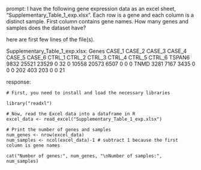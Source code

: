 prompt:
I have the following gene expression data as an excel sheet,  "Supplementary_Table_1_exp.xlsx". Each row is a gene and each column is a distinct sample. First column contains gene names. How many genes and samples does the dataset have?

here are first few lines of the file(s).

Supplementary_Table_1_exp.xlsx:
Genes	CASE_1	CASE_2	CASE_3	CASE_4	CASE_5	CASE_6	CTRL_1	CTRL_2	CTRL_3	CTRL_4	CTRL_5	CTRL_6
TSPAN6	9832	25521	23529	0	32	0	10558	20573	6507	0	0	 0
TNMD	3281	 7167	 3435	0	 0	0	  202	  403	 203	0	0	21


response:
```
# First, you need to install and load the necessary libraries

library("readxl")

# Now, read the Excel data into a dataframe in R
excel_data <- read_excel("Supplementary_Table_1_exp.xlsx")

# Print the number of genes and samples
num_genes <- nrow(excel_data)
num_samples <- ncol(excel_data)-1 # subtract 1 because the first column is gene names

cat("Number of genes:", num_genes, "\nNumber of samples:", num_samples)
```
